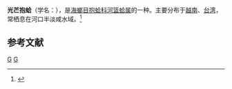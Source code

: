 {{Speciesbox
| taxon = Potamocorbula fasciata
| binomial_authority = (Reeve, 1842)
}}
'''光芒抱蛤'''（学名：''{{lang|la|Potamocorbula fasciata}}''），是[[海螂目|海螂目]][[抱蛤科|抱蛤科]][[河篮蛤属|河篮蛤属]]的一种。主要分布于[[越南|越南]]、[[台湾|台湾]]，常栖息在河口半淡咸水域。<ref>{{cite web|url=http://shell.sinica.edu.tw/chinese/shellbase_detail.php?science_no=2790|title=国际贝库：光芒抱蛤|publisher=台湾贝类资料库|accessdate=2009-08-11|archive-date=2016-03-04|archive-url=https://web.archive.org/web/20160304114143/http://shell.sinica.edu.tw/chinese/shellbase_detail.php?science_no=2790|dead-url=no}}</ref>

== 参考文献 ==
{{reflist}}
{{Taxonbar|from=Q14160875}}

[[Category:河篮蛤属|G]]
[[Category:_1842年描述的动物|G]]